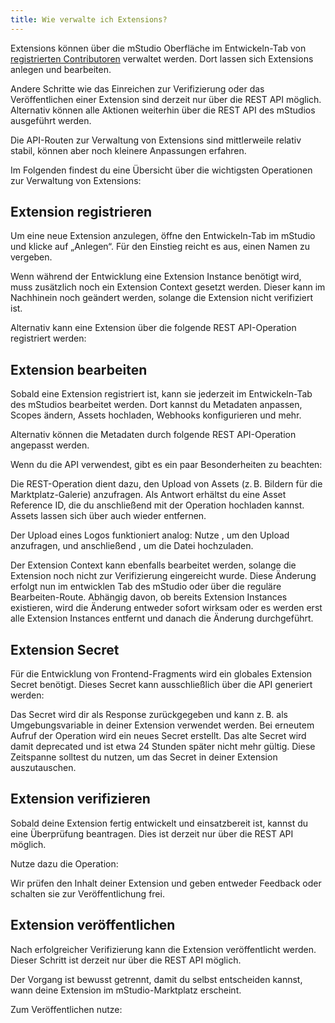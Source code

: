 ```yaml
---
title: Wie verwalte ich Extensions?
---
```



Extensions können über die mStudio Oberfläche im Entwickeln-Tab von [registrierten Contributoren](../become-contributor) verwaltet werden.
Dort lassen sich Extensions anlegen und bearbeiten.

Andere Schritte wie das Einreichen zur Verifizierung oder das Veröffentlichen einer Extension sind derzeit nur über die REST API möglich.
Alternativ können alle Aktionen weiterhin über die REST API des mStudios ausgeführt werden.

Die API-Routen zur Verwaltung von Extensions sind mittlerweile relativ stabil, können aber noch kleinere Anpassungen erfahren.

Im Folgenden findest du eine Übersicht über die wichtigsten Operationen zur Verwaltung von Extensions:

## Extension registrieren

Um eine neue Extension anzulegen, öffne den Entwickeln-Tab im mStudio und klicke auf „Anlegen“.
Für den Einstieg reicht es aus, einen Namen zu vergeben.

Wenn während der Entwicklung eine Extension Instance benötigt wird, muss zusätzlich noch ein Extension Context gesetzt werden.
Dieser kann im Nachhinein noch geändert werden, solange die Extension nicht verifiziert ist.

Alternativ kann eine Extension über die folgende REST API-Operation registriert werden:

<OperationLink operation="extension-register-extension" />

## Extension bearbeiten

Sobald eine Extension registriert ist, kann sie jederzeit im Entwickeln-Tab des mStudios bearbeitet werden.
Dort kannst du Metadaten anpassen, Scopes ändern, Assets hochladen, Webhooks konfigurieren und mehr.

Alternativ können die Metadaten durch folgende REST API-Operation angepasst werden.

<OperationLink operation="extension-patch-extension" />

Wenn du die API verwendest, gibt es ein paar Besonderheiten zu beachten:

Die REST-Operation <OperationLink operation="extension-request-asset-upload" /> dient dazu, den Upload von Assets (z. B. Bildern für die Marktplatz-Galerie) anzufragen.
Als Antwort erhältst du eine Asset Reference ID, die du anschließend mit der Operation <OperationLink operation="file-create-file" /> hochladen kannst.
Assets lassen sich über <OperationLink operation="extension-remove-asset" /> auch wieder entfernen.

Der Upload eines Logos funktioniert analog:
Nutze <OperationLink operation="extension-request-logo-upload" />, um den Upload anzufragen, und anschließend <OperationLink operation="file-create-file" />, um die Datei hochzuladen.

Der Extension Context kann ebenfalls bearbeitet werden, solange die Extension noch nicht zur Verifizierung eingereicht wurde.
Diese Änderung erfolgt nun im entwicklen Tab des mStudio oder über die reguläre Bearbeiten-Route.
Abhängig davon, ob bereits Extension Instances existieren, wird die Änderung entweder sofort wirksam oder es werden erst alle Extension Instances entfernt und danach die Änderung durchgeführt.

## Extension Secret

Für die Entwicklung von Frontend-Fragments wird ein globales Extension Secret benötigt.
Dieses Secret kann ausschließlich über die API generiert werden:

<OperationLink operation="extension-generate-extension-secret" />

Das Secret wird dir als Response zurückgegeben und kann z. B. als Umgebungsvariable in deiner Extension verwendet werden.
Bei erneutem Aufruf der Operation wird ein neues Secret erstellt.
Das alte Secret wird damit deprecated und ist etwa 24 Stunden später nicht mehr gültig.
Diese Zeitspanne solltest du nutzen, um das Secret in deiner Extension auszutauschen.

## Extension verifizieren

Sobald deine Extension fertig entwickelt und einsatzbereit ist, kannst du eine Überprüfung beantragen.
Dies ist derzeit nur über die REST API möglich.

Nutze dazu die Operation:

<OperationLink operation="extension-request-extension-verification" />

Wir prüfen den Inhalt deiner Extension und geben entweder Feedback oder schalten sie zur Veröffentlichung frei.

## Extension veröffentlichen

Nach erfolgreicher Verifizierung kann die Extension veröffentlicht werden.
Dieser Schritt ist derzeit nur über die REST API möglich.

Der Vorgang ist bewusst getrennt, damit du selbst entscheiden kannst, wann deine Extension im mStudio-Marktplatz erscheint.

Zum Veröffentlichen nutze:

<OperationLink operation="extension-set-extension-published-state" />

